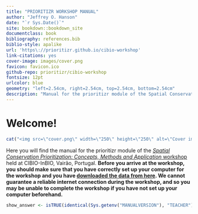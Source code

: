 ```yaml
---
title: "PRIORITIZR WORKSHOP MANUAL"
author: "Jeffrey O. Hanson"
date: "`r Sys.Date()`"
site: bookdown::bookdown_site
documentclass: book
bibliography: references.bib
biblio-style: apalike
url: 'https\://prioritizr.github.io/cibio-workshop'
link-citations: yes
cover-image: images/cover.png
favicon: favicon.ico
github-repo: prioritizr/cibio-workshop
fontsize: 12pt
urlcolor: blue
geometry: "left=2.54cm, right=2.54cm, top=2.54cm, bottom=2.54cm"
description: "Manual for the prioritizr module of the Spatial Conservation Prioritization: Concepts, Methods and Application workshop held at CIBIO-InBIO, Vairão, Portugal."
---
```


# Welcome!

```r
cat("<img src=\"cover.png\" width=\"250\" height=\"250\" alt=\"Cover image\" align=\"right\" style=\"margin: 0 1em 0 1em\" />\n")
```

Here you will find the manual for the prioritizr module of the [_Spatial Conservation Prioritization: Concepts, Methods and Application_ workshop](https://cibio.up.pt/workshops--courses/details/advanced-course-spatial-conservation-prioritization-) held at CIBIO-InBIO, Vairão, Portugal. **Before you arrive at the workshop, you should make sure that you have correctly set up your computer for the workshop and you have [downloaded the data from here](https://github.com/prioritizr/cibio-workshop/raw/master/data.zip). We cannot guarantee a reliable internet connection during the workshop, and so you may be unable to complete the workshop if you have not set up your computer beforehand.**

```r
show_answer <- isTRUE(identical(Sys.getenv("MANUALVERSION"), "TEACHER"))
```

